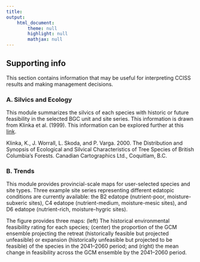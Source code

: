 ```yaml
---
title: 
output: 
    html_document:
        theme: null
        highlight: null
        mathjax: null
---
```


## Supporting info

This section contains information that may be useful for interpreting CCISS results and making management decisions.

### A. Silvics and Ecology

This module summarizes the silvics of each species with historic or future feasibility in the selected BGC unit and site series. This information is drawn from Klinka et al. (1999). This information can be explored further at this [link](https://www2.gov.bc.ca/gov/content/industry/forestry/managing-our-forest-resources/silviculture/tree-species-selection/tool-introduction/tree-species-silvics-and-comparisons).

Klinka, K., J. Worrall, L. Skoda, and P. Varga. 2000. The Distribution and Synopsis of Ecological and Silvical Characteristics of Tree Species of British Columbia’s Forests. Canadian Cartographics Ltd., Coquitlam, B.C. 
 

### B. Trends

This module provides provincial-scale maps for user-selected species and site types. Three example site series representing different edatopic conditions are currently available: the B2 edatope (nutrient-poor, moisture-subxeric sites), C4 edatope (nutrient-medium, moisture-mesic sites), and D6 edatope (nutrient-rich, moisture-hygric sites).

The figure provides three maps: (left) The historical environmental feasibility rating for each species; (center) the proportion of the GCM ensemble projecting the retreat (historically feasible but projected unfeasible) or expansion (historically unfeasible but projected to be feasible) of the species in the 2041--2060 period; and (right) the mean change in feasibility across the GCM ensemble by the 2041--2060 period.
